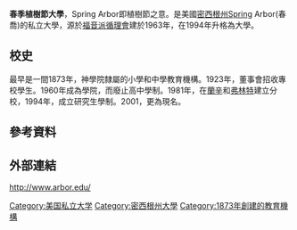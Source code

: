 {{Unreferenced|time=2020-11-27T17:54:12+00:00}}
'''春季植樹節大學'''，Spring Arbor即植樹節之意。是美國[[密西根州|密西根州]]Spring Arbor(春喬)的私立大學，源於[[福音派|福音派]][[循理會|循理會]]建於1963年，在1994年升格為大學。

==校史==
最早是一間1873年，神學院隸屬的小學和中學教育機構。1923年，董事會招收專校學生。1960年成為學院，而廢止高中學制。1981年，在[[蘭辛|蘭辛]]和[[弗林特|弗林特]]建立分校，1994年，成立研究生學制。2001，更為現名。

==參考資料==
{{reflist}}

==外部連結==
http://www.arbor.edu/ {{Wayback|url=http://www.arbor.edu/ |date=20210327094253 }}

[[Category:美国私立大学|Category:美国私立大学]]
[[Category:密西根州大學|Category:密西根州大學]]
[[Category:1873年創建的教育機構|Category:1873年創建的教育機構]]
{{美国教育小作品}}